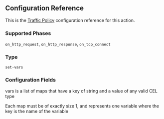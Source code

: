 

## Configuration Reference

This is the [Traffic Policy](/traffic-policy/) configuration
reference for this action.

### Supported Phases

`on_http_request`, `on_http_response`, `on_tcp_connect`

### Type

`set-vars`

### Configuration Fields

<Config>
	<ConfigField
		title="vars"
		type="array of map[string]any of size 1"
		required={true}
	>
		<p>
			vars is a list of maps that have a key of string and a value of any valid
			CEL type
		</p>
		<p>
			Each map must be of exactly size 1, and represents one variable where the
			key is the name of the variable
		</p>
	</ConfigField>
</Config>
